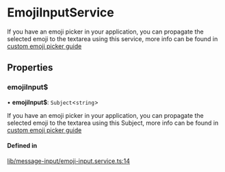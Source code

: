 # EmojiInputService

If you have an emoji picker in your application, you can propagate the selected emoji to the textarea using this service, more info can be found in [custom emoji picker guide](../code-examples/emoji-picker.mdx)

## Properties

### emojiInput$

• **emojiInput$**: `Subject`<`string`\>

If you have an emoji picker in your application, you can propagate the selected emoji to the textarea using this Subject, more info can be found in [custom emoji picker guide](../code-examples/emoji-picker.mdx)

#### Defined in

[lib/message-input/emoji-input.service.ts:14](https://github.com/GetStream/stream-chat-angular/blob/590d38e/projects/stream-chat-angular/src/lib/message-input/emoji-input.service.ts#L14)

